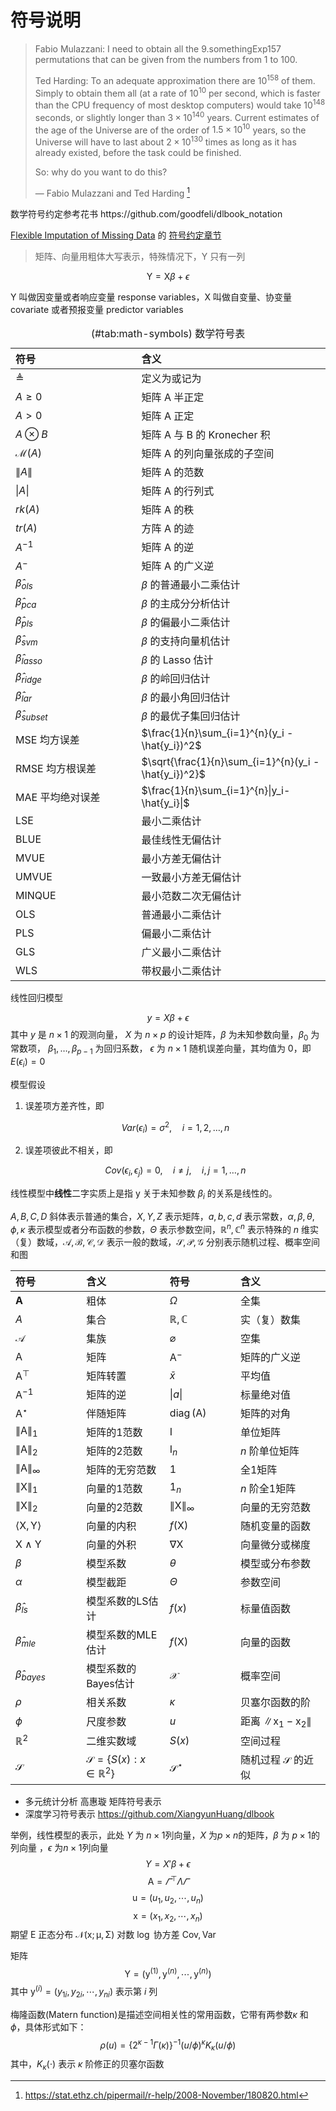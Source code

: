 # 符号说明 {#chap:notations}

> Fabio Mulazzani: I need to obtain all the 9.somethingExp157 permutations that can be given from the numbers from 1 to 100.
> 
> Ted Harding: To an adequate approximation there are 10^158^ of them. Simply to
obtain them all (at a rate of 10^10^ per second, which is faster than the CPU
frequency of most desktop computers) would take 10^148^ seconds, or slightly
longer than $3\times 10^{140}$ years. Current estimates of the age of the Universe
are of the order of $1.5\times 10^{10}$ years, so the Universe will have to last
about $2\times 10^{130}$ times as long as it has already existed, before the task
could be finished. 
> 
> So: why do you want to do this?
>
>   --- Fabio Mulazzani and Ted Harding [^FT-help-2008]

[^FT-help-2008]: <https://stat.ethz.ch/pipermail/r-help/2008-November/180820.html>

数学符号约定参考花书 https://github.com/goodfeli/dlbook_notation

[Flexible Imputation of Missing Data](https://github.com/stefvanbuuren/fimdbook) 的
[符号约定章节](https://stefvanbuuren.name/fimd/symbol-description.html)

> 矩阵、向量用粗体大写表示，特殊情况下，Y 只有一列

$$
\mathsf{Y} = \mathbf{\mathsf{X}}\beta + \epsilon
$$

Y 叫做因变量或者响应变量 response variables，X 叫做自变量、协变量 covariate 或者预报变量 predictor variables


Table: (\#tab:math-symbols) 数学符号表

| 符号             | 含义                     |
| :--------------- | :----------------------- |
| $\triangleq$     | 定义为或记为             |
| $A \geq 0$       | 矩阵 A 半正定            |
| $A > 0$          | 矩阵 A 正定              |
| $A\otimes B$     | 矩阵 A 与 B 的 Kronecher 积 |
| $\mathcal{M}(A)$ | 矩阵 A 的列向量张成的子空间 |
| $\|A\|$          | 矩阵 A 的范数            |
| $|A|$            | 矩阵 A 的行列式          |
| $rk(A)$          | 矩阵 A 的秩              |
| $tr(A)$          | 方阵 A 的迹              |
| $A^{-1}$         | 矩阵 A 的逆              |
| $A^{-}$          | 矩阵 A 的广义逆          |
|$\hat{\beta}_{ols}$  |$\beta$ 的普通最小二乘估计  |
|$\hat{\beta}_{pca}$  |$\beta$ 的主成分分析估计    |
|$\hat{\beta}_{pls}$  |$\beta$ 的偏最小二乘估计    |
|$\hat{\beta}_{svm}$  |$\beta$ 的支持向量机估计    |
|$\hat{\beta}_{lasso}$  |$\beta$ 的 Lasso 估计     |
|$\hat{\beta}_{ridge}$  |$\beta$ 的岭回归估计      |
|$\hat{\beta}_{lar}$    |$\beta$ 的最小角回归估计  |
|$\hat{\beta}_{subset}$ |$\beta$ 的最优子集回归估计|
|MSE 均方误差        |$\frac{1}{n}\sum_{i=1}^{n}(y_i - \hat{y_i})^2$        |
|RMSE 均方根误差     |$\sqrt{\frac{1}{n}\sum_{i=1}^{n}(y_i - \hat{y_i})^2}$ |
|MAE 平均绝对误差    |$\frac{1}{n}\sum_{i=1}^{n}|y_i-\hat{y_i}|$            |
|LSE                 |最小二乘估计              |
|BLUE                |最佳线性无偏估计          |
|MVUE                |最小方差无偏估计          |
|UMVUE               |一致最小方差无偏估计      |
|MINQUE              |最小范数二次无偏估计      |
|OLS                 |普通最小二乘估计          |
|PLS                 |偏最小二乘估计            |
|GLS                 |广义最小二乘估计          |
|WLS                 |带权最小二乘估计          |

线性回归模型

$$y = X \beta + \epsilon$$
其中 $y$ 是 $n \times 1$ 的观测向量， $X$ 为 $n \times p$ 的设计矩阵，$\beta$ 为未知参数向量，$\beta_0$ 为常数项， $\beta_1, \ldots, \beta_{p-1}$ 为回归系数， $\epsilon$ 为 $n \times 1$ 随机误差向量，其均值为 0，即 $E(\epsilon_i) = 0$

模型假设

1. 误差项方差齐性，即

    $$Var(\epsilon_i) = \sigma^2, \quad i = 1, 2, \ldots, n$$

1. 误差项彼此不相关，即

    $$Cov(\epsilon_i, \epsilon_j) = 0, \quad i \neq j,\quad i,j = 1, \ldots, n$$

线性模型中**线性**二字实质上是指 y 关于未知参数 $\beta_i$ 的关系是线性的。


$A,B,C,D$ 斜体表示普通的集合，$X,Y,Z$ 表示矩阵，$a,b,c,d$ 表示常数，$\alpha,\beta,\theta,\phi,\kappa$ 表示模型或者分布函数的参数，$\Theta$ 表示参数空间，$\mathbb{R}^{n},\mathbb{C}^{n}$ 表示特殊的 $n$ 维实（复）数域，$\mathscr{A,B,C,D}$ 表示一般的数域，$\mathcal{S,P,G}$ 分别表示随机过程、概率空间和图


| 符号                                  | 含义                                        | 符号                                 | 含义                                            |
| :------------------------------------ | :------------------------------------------ | :----------------------------------- | :---------------------------------------------- |
| $\mathbf{A}$                          | 粗体                                        | $\Omega$                             | 全集                                            |
| $\mathit{A}$                          | 集合                                        | $\mathbb{R,C}$                       | 实（复）数集                                    |
| $\mathcal{A}$                         | 集族                                        | $\varnothing$                        | 空集                                            |
| $\mathsf{A}$                          | 矩阵                                        | $\mathsf{A}^{-}$                     | 矩阵的广义逆                                    |
| $\mathsf{A}^\top$                     | 矩阵转置                                    | $\bar{x}$                            | 平均值                                          |
| $\mathsf{A}^{-1}$                     | 矩阵的逆                                    | $\vert a \vert$                      | 标量绝对值                                      |
| $\mathsf{A}^{\star}$                  | 伴随矩阵                                    | $\mathop{\mathrm{diag}}(\mathsf{A})$ | 矩阵的对角                                      |
| $\lVert \mathsf{A} \rVert_{1}$        | 矩阵的1范数                                 | $\mathsf{I}$                         | 单位矩阵                                        |
| $\lVert \mathsf{A} \rVert_{2}$        | 矩阵的2范数                                 | $\mathsf{I}_{n}$                     | $n$ 阶单位矩阵                                  |
| $\lVert \mathsf{A} \rVert_{\infty}$   | 矩阵的无穷范数                              | $\mathsf{1}$                         | 全1矩阵                                         |
| $\lVert \mathsf{X} \rVert_{1}$        | 向量的1范数                                 | $\mathsf{1}_{n}$                     | $n$ 阶全1矩阵                                   |
| $\lVert \mathsf{X} \rVert_{2}$        | 向量的2范数                                 | $\lVert \mathsf{X} \rVert_{\infty}$  | 向量的无穷范数                                  |
| $\langle\mathsf{X},\mathsf{Y}\rangle$ | 向量的内积                                  | $f(\mathsf{X})$                      | 随机变量的函数                                  |
| $\mathsf{X} \wedge \mathsf{Y}$        | 向量的外积                                  | $\nabla{\mathsf{X}}$                 | 向量微分或梯度                                  |
| $\beta$                               | 模型系数                                    | $\theta$                             | 模型或分布参数                                  |
| $\alpha$                              | 模型截距                                    | $\Theta$                             | 参数空间                                        |
| $\hat{\beta}_{ls}$                    | 模型系数的LS估计                            | $f(x)$                               | 标量值函数                                      |
| $\hat{\beta}_{mle}$                   | 模型系数的MLE估计                           | $f(\mathsf{X})$                      | 向量的函数                                      |
| $\hat{\beta}_{bayes}$                 | 模型系数的Bayes估计                         | $\mathcal{X}$                        | 概率空间                                        |
| $\rho$                                | 相关系数                                    | $\kappa$                             | 贝塞尔函数的阶                                  |
| $\phi$                                | 尺度参数                                    | $u$                                  | 距离 $\lVert \mathsf{x}_1 -\mathsf{x}_2 \rVert$ |
| $\mathbb{R}^2$                        | 二维实数域                                  | $S(x)$                               | 空间过程                                        |
| $\mathcal{S}$                         | $\mathcal{S} = \{S(x):x \in \mathbb{R}^2\}$ | $\mathcal{S}^{\star}$                | 随机过程 $\mathcal{S}$ 的近似                   |


- 多元统计分析 高惠璇 矩阵符号表示
- 深度学习符号表示 <https://github.com/XiangyunHuang/dlbook>

举例，线性模型的表示，此处 $Y$ 为 $n\times 1$列向量，$X$ 为$p\times n$的矩阵，$\beta$ 为 $p\times 1$的列向量 ，$\epsilon$ 为$n\times1$列向量
$$Y = X'\beta + \epsilon$$
$$\mathsf{A} = \varGamma^\top\Lambda\varGamma$$
$$\mathsf{u} = (u_1,u_2,\cdots,u_n)$$
$$\mathsf{x} = (x_1,x_2,\cdots,x_n)$$
期望 $\mathsf{E}$ 正态分布 $\mathcal{N}(\mathsf{x};\mathsf{\mu},\mathsf{\Sigma})$
对数 $\mathsf{\log}$ 协方差 $\mathsf{Cov},\mathsf{Var}$ 

矩阵 $$\mathsf{Y} = (\mathsf{y}^{(1)},\mathsf{y}^{(n)},\cdots,\mathsf{y}^{(n)})$$
其中 $\mathsf{y}^{(i)} = (y_{1i},y_{2i},\cdots,y_{ni})$ 表示第 $i$ 列

梅隆函数(Matern function)是描述空间相关性的常用函数，它带有两参数$\kappa$ 和 $\phi$，具体形式如下：
$$\rho(u) = \big\{2^{\kappa-1}\Gamma(\kappa)\big\}^{-1}(u/\phi)^{\kappa}K_{\kappa}(u/\phi)$$
其中，$K_{\kappa}(\cdot)$ 表示 $\kappa$ 阶修正的贝塞尔函数
